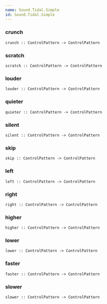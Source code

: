 ```yaml
---
name: Sound.Tidal.Simple
id: Sound.Tidal.Simple
---
```


### crunch
```
crunch :: ControlPattern -> ControlPattern 
```

### scratch
```
scratch :: ControlPattern -> ControlPattern 
```

### louder
```
louder :: ControlPattern -> ControlPattern 
```

### quieter
```
quieter :: ControlPattern -> ControlPattern 
```

### silent
```
silent :: ControlPattern -> ControlPattern 
```

### skip
```
skip :: ControlPattern -> ControlPattern 
```

### left
```
left :: ControlPattern -> ControlPattern 
```

### right
```
right :: ControlPattern -> ControlPattern 
```

### higher
```
higher :: ControlPattern -> ControlPattern 
```

### lower
```
lower :: ControlPattern -> ControlPattern 
```

### faster
```
faster :: ControlPattern -> ControlPattern 
```

### slower
```
slower :: ControlPattern -> ControlPattern 
```

